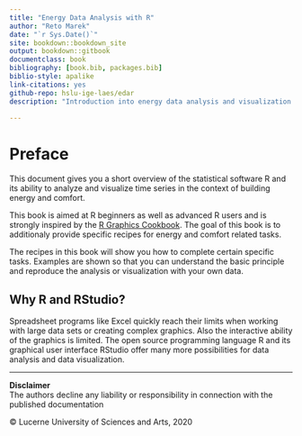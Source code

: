 ```yaml
--- 
title: "Energy Data Analysis with R"
author: "Reto Marek"
date: "`r Sys.Date()`"
site: bookdown::bookdown_site
output: bookdown::gitbook
documentclass: book
bibliography: [book.bib, packages.bib]
biblio-style: apalike
link-citations: yes
github-repo: hslu-ige-laes/edar
description: "Introduction into energy data analysis and visualization with R."

---
```


# Preface {-}
This document gives you a short overview of the statistical software R and its ability to analyze and visualize time series in the context of building energy and comfort.

This book is aimed at R beginners as well as advanced R users and is strongly inspired by the <a href="https://r-graphics.org/" target="_blank">R Graphics Cookbook</a>. The goal of this book is to additionaly provide specific recipes for energy and comfort related tasks.

The recipes in this book will show you how to complete certain specific tasks. Examples are shown so that you can understand the basic principle and reproduce the analysis or visualization with your own data.

## Why R and RStudio?
Spreadsheet programs like Excel quickly reach their limits when working with large data sets or creating complex graphics. Also the interactive ability of the graphics is limited. The open source programming language R and its graphical user interface RStudio offer many more possibilities for data analysis and data visualization.

<hr>

**Disclaimer**<br>
The authors decline any liability or responsibility in connection with the published documentation

&copy; Lucerne University of Sciences and Arts, 2020


